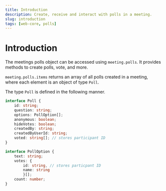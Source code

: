 ```yaml
---
title: Introduction
description: Create, receive and interact with polls in a meeting.
slug: introduction
tags: [web-core, polls]
---
```


# Introduction

The meetings polls object can be accessed using `meeting.polls`. It provides methods to create polls, vote, and more. 

`meeting.polls.items` returns an array of all polls created in a meeting, where each element is an object of type  `Poll`.


The type `Poll` is defined in the following manner.
```ts
interface Poll {
    id: string;
    question: string;
    options: PollOption[];
    anonymous: boolean;
    hideVotes: boolean;
    createdBy: string;
    createdByUserId: string;
    voted: string[]; // stores participant ID
}

interface PollOption {
    text: string;
    votes: { 
        id: string, // stores particpant ID
        name: string 
        }[];
    count: number;
}
```

